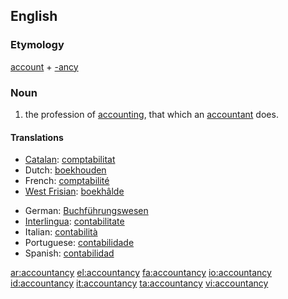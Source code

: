==English==

===Etymology===
[[account]] + [[-ancy]]

===Noun===
{{wikipedia}}
{{en-noun|-}}

# {{UK}} the profession of [[accounting]], that which an [[accountant]] does.

====Translations====
{{top}}
*[[Catalan]]: [[comptabilitat]] {{f}}
*Dutch: [[boekhouden]] {{n}}
*French: [[comptabilité]] {{f}}
*[[West Frisian]]: [[boekhâlde]] {{n}}
{{mid}}
*German: [[Buchführungswesen]]
*[[Interlingua]]: [[contabilitate]]
*Italian: [[contabilità]] {{f}}
*Portuguese: [[contabilidade]] {{f}}
*Spanish: [[contabilidad]] {{f}}
{{bottom}}

[[ar:accountancy]]
[[el:accountancy]]
[[fa:accountancy]]
[[io:accountancy]]
[[id:accountancy]]
[[it:accountancy]]
[[ta:accountancy]]
[[vi:accountancy]]